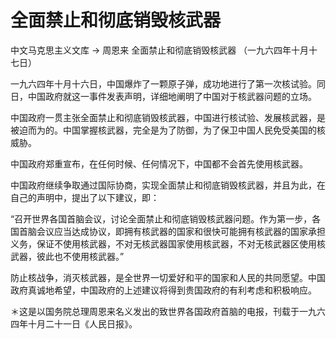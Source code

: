 # 全面禁止和彻底销毁核武器

中文马克思主义文库 -> 周恩来
全面禁止和彻底销毁核武器
（一九六四年十月十七日）

一九六四年十月十六日，中国爆炸了一颗原子弹，成功地进行了第一次核试验。同日，中国政府就这一事件发表声明，详细地阐明了中国对于核武器问题的立场。

中国政府一贯主张全面禁止和彻底销毁核武器，中国进行核试验、发展核武器，是被迫而为的。中国掌握核武器，完全是为了防御，为了保卫中国人民免受美国的核威胁。

中国政府郑重宣布，在任何时候、任何情况下，中国都不会首先使用核武器。

中国政府继续争取通过国际协商，实现全面禁止和彻底销毁核武器，并且为此，在自己的声明中，提出了以下建议，即：

“召开世界各国首脑会议，讨论全面禁止和彻底销毁核武器问题。作为第一步，各国首脑会议应当达成协议，即拥有核武器的国家和很快可能拥有核武器的国家承担义务，保证不使用核武器，不对无核武器国家使用核武器，不对无核武器区使用核武器，彼此也不使用核武器。”

防止核战争，消灭核武器，是全世界一切爱好和平的国家和人民的共同愿望。中国政府真诚地希望，中国政府的上述建议将得到贵国政府的有利考虑和积极响应。

＊这是以国务院总理周恩来名义发出的致世界各国政府首脑的电报，刊载于一九六四年十月二十一日《人民日报》。

